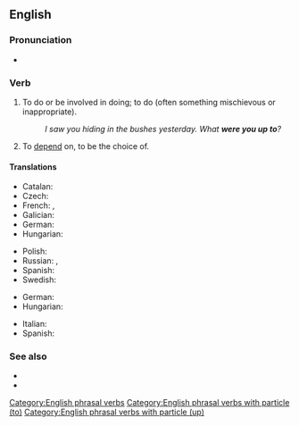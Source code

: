 {{merge|up to something}}
==English==

===Pronunciation===
* {{audio|en|en-au-be up to.ogg|Audio (AU)}}

===Verb===
{{en-verb|be<is,being,was,been> up to}}

# {{lb|en|idiom}} To do or be involved in doing; to do (often something mischievous or inappropriate).
#: ''I saw you hiding in the bushes yesterday. What '''were you up to'''?''
# {{lb|en|idiom}} To [[depend]] on, to be the choice of.

====Translations====
{{trans-top|to do or be involved in doing}}
* Catalan: {{t+|ca|tramar}}
* Czech: {{t|cs|být s to}}
* French: {{t+|fr|fabriquer}}, {{t+|fr|manigancer}}
* Galician: {{t+|gl|andar|alt=andar a}}
* German: {{t+|de|vorhaben}}
* Hungarian: {{t+|hu|sántikál}}
{{trans-mid}}
* Polish: {{t|pl|porabiać}}
* Russian: {{t+|ru|вытворя́ть|impf}}, {{t+|ru|вы́творить|pf}}
* Spanish: {{t+|es|tramar}}
* Swedish: {{t+|sv|ha för sig}}
{{trans-bottom}}

{{trans-top|to depend on}}
* German: {{t+|de|hängen}} {{t+|de|von}}
* Hungarian: {{t+|hu|függ}}
{{trans-mid}}
* Italian: {{t+|it|stare}}
* Spanish: {{t|es|[[depender]] [[de]]}}
{{trans-bottom}}

===See also===
* {{l|en|get up to}}
* {{l|en|up to}}

[[Category:English phrasal verbs]]
[[Category:English phrasal verbs with particle (to)]]
[[Category:English phrasal verbs with particle (up)]]